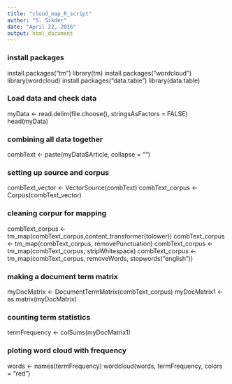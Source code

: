 ```yaml
---
title: "cloud_map_R_script"
author: "S. Sikder"
date: "April 22, 2016"
output: html_document
---
```



### install packages
install.packages("tm")
library(tm)
install.packages("wordcloud")
library(wordcloud)
install.packages("data.table")
library(data.table)

### Load data and check data

myData <- read.delim(file.choose(), stringsAsFactors = FALSE)
head(myData)


### combining all data together

combText <- paste(myData$Article, collapse = "")  

### setting up source and corpus

combText_vector <- VectorSource(combText)
combText_corpus <- Corpus(combText_vector)

### cleaning corpur for mapping
combText_corpus <- tm_map(combText_corpus,content_transformer(tolower))
combText_corpus <- tm_map(combText_corpus, removePunctuation)
combText_corpus <- tm_map(combText_corpus, stripWhitespace)
combText_corpus <- tm_map(combText_corpus, removeWords, stopwords("english"))

### making a document term matrix 
myDocMatrix <- DocumentTermMatrix(combText_corpus)
myDocMatrix1 <- as.matrix(myDocMatrix)

### counting term statistics
termFrequency <- colSums(myDocMatrix1)

### ploting word cloud with frequency

words <- names(termFrequency)
wordcloud(words, termFrequency, colors = "red")



